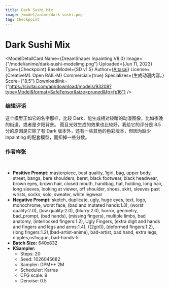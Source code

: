 ```yaml
---
title: Dark Sushi Mix
image: /model/anime/dark-sushi.png
tag: Checkpoint
---
```



# Dark Sushi Mix

<ModelDetailCard 
  Name={<span>DreamShaper Inpainting V8.0</span>}
  Image={"/model/anime/dark-sushi-modelimg.png"}
  Uploaded={<span>Jun 11, 2023</span>}
  Type={<span>Checkpoint</span>}
  BaseModel={<span>SD v1.5</span>}
  Author={<a href="https://civitai.com/user/Aitasai">Aitasai</a>}
  License={<span>CreativeML Open RAIL-M</span>}
  Commercial={true}
  Specializes={<span>生成动漫内容。</span>}
  Score={"8.5"}
  Downloadlink={"https://civitai.com/api/download/models/93208?type=Model&format=SafeTensor&size=pruned&fp=fp16"}
/>

### 编辑评语

这个模型正如它的名字那样，比较 Dark，能生成相对较暗的动漫图像，比如夜晚的街道，或者是夕阳背景。
而且光效生成的效果也比较好，我给它的评分是 8.5 分的原因是它除了有 Dark 版本外，还有一些其他的色彩版本，但因为缺少 Inpainting 的配套模型，而扣掉一些分数。

### 作者样张

<br/>
<PhotoProvider>
  <PhotoView src="/model/anime/002.png">
    <img src="/model/anime/002.png" alt="" className='rounded-lg'/>
  </PhotoView>
</PhotoProvider>

* **Positive Prompt:** masterpiece, best quality, 1girl, bag, upper body, street, bangs, bare shoulders, beret, black footwear, black headwear, brown eyes, brown hair, closed mouth, handbag, hat, holding, long hair, long sleeves, looking at viewer, off shoulder, shoes, skirt, sleeves past wrists, socks, solo, sweater, white legwear
* **Negative Prompt:** sketch, duplicate, ugly, huge eyes, text, logo, monochrome, worst face, (bad and mutated hands:1.3), (worst quality:2.0), (low quality:2.0), (blurry:2.0), horror, geometry, bad_prompt, (bad hands), (missing fingers), multiple limbs, bad anatomy, (interlocked fingers:1.2), Ugly Fingers, (extra digit and hands and fingers and legs and arms:1.4), ((2girl)), (deformed fingers:1.2), (long fingers:1.2),(bad-artist-anime), bad-artist, bad hand, extra legs, nipples,nsfw,gun, bad-hands-5
* **Batch Size:** 640x832
* **KSampler:** 
  * Steps: 20
  * Seed: 1026045682
  * Sampler: DPM++ 2M 
  * Scheduler: Karras
  * CFG scale: 9
  * Denoise: 0.5